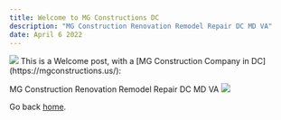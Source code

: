```yaml
---
title: Welcome to MG Constructions DC
description: "MG Construction Renovation Remodel Repair DC MD VA"
date: April 6 2022
---
```


<img src="/img/MG-Constructions-Banner-wide.jpg">
This is a Welcome post, with a [MG Construction Company in DC](https://mgconstructions.us/):

MG Construction Renovation Remodel Repair DC MD VA
<img src="/img/MG-Constructions-Banner-wide.jpg">

Go back [home](/).
